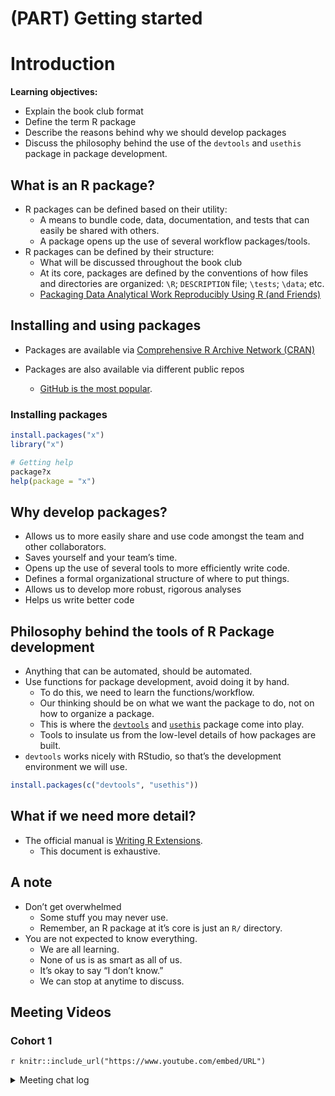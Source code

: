 # (PART) Getting started {-}

# Introduction

**Learning objectives:**

* Explain the book club format
* Define the term R package
* Describe the reasons behind why we should develop packages
* Discuss the philosophy behind the use of the `devtools` and `usethis` package in package development.

## What is an R package?

* R packages can be defined based on their utility:
   * A means to bundle code, data, documentation, and tests that can easily be shared with others. 
   * A package opens up the use of several workflow packages/tools.
   
* R packages can be defined by their structure:
   * What will be discussed throughout the book club
   * At its core, packages are defined by the conventions of how files and directories are organized: `\R`; `DESCRIPTION` file; `\tests`; `\data`; etc. 
   * [Packaging Data Analytical Work Reproducibly Using R (and Friends)](https://www.tandfonline.com/doi/abs/10.1080/00031305.2017.1375986)

## Installing and using packages

* Packages are available via [Comprehensive R Archive Network (CRAN)](https://cran.r-project.org/index.html)

* Packages are also available via different public repos
   - [GitHub is the most popular](https://github.com/).

### Installing packages

```r
install.packages("x")
library("x")

# Getting help
package?x
help(package = "x")
```

## Why develop packages?

* Allows us to more easily share and use code amongst the team and other collaborators.
* Saves yourself and your team's time.
* Opens up the use of several tools to more efficiently write code.
* Defines a formal organizational structure of where to put things. 
* Allows us to develop more robust, rigorous analyses
* Helps us write better code

## Philosophy behind the tools of R Package development

* Anything that can be automated, should be automated. 
* Use functions for package development, avoid doing it by hand. 
   - To do this, we need to learn the functions/workflow. 
   - Our thinking should be on what we want the package to do, not on how to organize a package. 
   - This is where the [`devtools`](https://devtools.r-lib.org/) and [`usethis`](https://usethis.r-lib.org/) package come into play. 
   - Tools to insulate us from the low-level details of how packages are built.
* `devtools` works nicely with RStudio, so that's the development environment we will use. 

```r
install.packages(c("devtools", "usethis"))
```

## What if we need more detail?

* The official manual is [Writing R Extensions](https://cran.r-project.org/doc/manuals/R-exts.html).
   - This document is exhaustive. 

## A note 

* Don't get overwhelmed
  - Some stuff you may never use.
  - Remember, an R package at it's core is just an `R/` directory.
  
* You are not expected to know everything.
  - We are all learning.
  - None of us is as smart as all of us.
  - It's okay to say "I don't know."
  - We can stop at anytime to discuss.


## Meeting Videos

### Cohort 1

`r knitr::include_url("https://www.youtube.com/embed/URL")`

<details>
<summary> Meeting chat log </summary>

```
LOG
```
</details>
